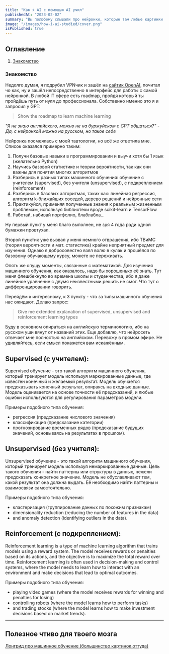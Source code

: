 ```yaml
---
title: "Как я AI с помощью AI учил"
publishedAt: "2023-02-02"
summary: "Вы полюбому слышали про нейронки, которые там любые картинки рисуют и на любую тему подискутировать способны. Речь о Midjourney и ChatGPT. Собственно я решился научиться разрабатывать искусственный интеллект с помощью того самого любителя поговорить, с ChatGPT"
image: "/images/how-i-ai-studied/cover.png"
isPublished: true
---
```


<BlogHorizontalImage url="/images/how-i-ai-studied/cover.png" alt="AI robot shows examples on the blackboard how to learn AI" />

## Оглавление

1.  [Знакомство](#знакомство)

### Знакомство

Недолго думая, я подрубил VPNчик и зашёл на [сайтик OpenAI](https://openai.com/blog/chatgpt/), почитал чо как, ну и зашёл непосредственно в интерфейс для работы с самой нейронкой.
В любой IT сфере есть roadmap, пройдя который ты пройдёшь путь от нуля до профессионала. Собственно именно это я и запросил у GPT:

> Show the roadmap to learn machine learning

_"Я не знаю английского, можно не на буржуйском с GPT общаться?" - Да, с нейронкой можно на русском, но такое себе_

Нейронка посмеялась с моей тавтологии, но всё же ответила мне. Список оказался примерно таким:

1. Получи базовые навыки в программировании и выучи хотя бы 1 язык (желательно Python)
2. Научись базовой статистике и теории вероятности, так как они важны для понятия многих алгоритмов
3. Разберись в разных типах машинного обучения: обучение с учителем (supervised), без учителя (unsupervised), с подкреплением (reinforcement)
4. Разберись в базовых алгоритмах, таких как: линейная регрессия, алгоритм k-ближайших соседей, дерево решений и нейронные сети
5. Практикуйся, применяя полученные знания к реальным жизненным проблемам, используя библиотеки вроде scikit-learn и TensorFlow
6. Работай, набивай портфолио, блаблабла...

Ну первый пункт у меня благо выполнен, не зря 4 года ради одной бумажки провтухал.

Второй пунктик уже вызвал у меня немного отвращения, ибо ТВиМС (теория вероятности и мат. статистика) крайне неприятный предмет для изучения. Однако я добросовестно взял волю в кулак и прошёлся по базовому обучающему курсу, можете не переживать.

Опять же опущу моменты, связанные с математикой. Для изучения машинного обучения, как оказалось, надо бы хорошенько её знать. Тут меня флешбекнуло во времена школы и студенчества, ибо я даже линейное уравнение с двумя неизвестными решить не смог. Что тут о дифференцировании говорить.

Перейдём к интересному, к 3 пункту - что за типы машинного обучения нас ожидают. Делаю запрос:

> Give me extended explanation of supervised, unsupervised and reinforcement learning types

Буду в основном опираться на английскую терминологию, ибо на русском уши вянут от названий этих. Еще добавлю, что нейросеть отвечает мне полностью на английском. Перевожу в прямом эфире. Не удивляйтесь, если смысл покажется вам искажённым.

## Supervised (с учителем):

Supervised обучение - это такой алгоритм машинного обучения, который тренирует модель используя маркированные данные, где известен конечный и желаемый результат. Модель обучается предсказывать конечный результат, опираясь на входные данные. Модель оценивается на основе точности её предсказаний, и любые ошибки используются для регулирования параметров модели.

Примеры подобного типа обучения:
- регрессия (предсказание числового значения)
- классификация (предсказание категории)
- прогнозирование временных рядов (предсказание будущих значений, основываясь на результатах в прошлом).

## Unsupervised (без учителя):

Unsupervised обучение - это такой алгоритм машинного обучения, который тренирует модель используя немаркированные данные. Цель такого обучения - найти паттерны или структуры в данных, нежели предсказать конкретное значение. Модель не обуславливают тем, какой результат она должна выдать. Её необходимо найти паттерны и взаимосвязи самостоятельно.

Примеры подобного типа обучения:
- кластеризация (группирование данных по похожим признакам)
- dimensionality reduction (reducing the number of features in the data)
- and anomaly detection (identifying outliers in the data).

## Reinforcement (с подкреплением):

Reinforcement learning is a type of machine learning algorithm that trains models using a reward system. The model receives rewards or penalties based on its actions, and the objective is to maximize the total reward over time. Reinforcement learning is often used in decision-making and control systems, where the model needs to learn how to interact with an environment and make decisions that lead to optimal outcomes.

Примеры подобного типа обучения:
- playing video games (where the model receives rewards for winning and penalties for losing)
- controlling robots (where the model learns how to perform tasks)
- and trading stocks (where the model learns how to make investment decisions based on market trends).

***

## Полезное чтиво для твоего мозга

[Лонгрид про машинное обучение (большинство картинок оттуда)](https://vas3k.ru/blog/machine_learning/)
